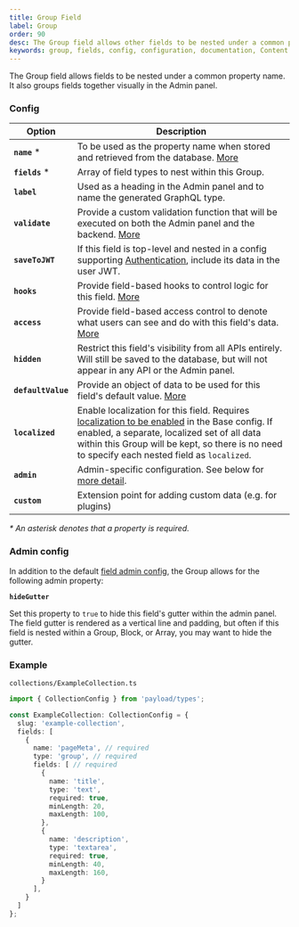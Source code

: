 ```yaml
---
title: Group Field
label: Group
order: 90
desc: The Group field allows other fields to be nested under a common property. Learn how to use Group fields, see examples and options.
keywords: group, fields, config, configuration, documentation, Content Management System, cms, headless, javascript, node, react, express
---
```


<Banner >
  The Group field allows fields to be nested under a common property name. It also groups fields together visually in the Admin panel.
</Banner>

### Config

| Option           | Description |
| ---------------- | ----------- |
| **`name`** *         | To be used as the property name when stored and retrieved from the database. [More](/docs/fields/overview#field-names) |
| **`fields`** *       | Array of field types to nest within this Group. |
| **`label`**          | Used as a heading in the Admin panel and to name the generated GraphQL type. |
| **`validate`**       | Provide a custom validation function that will be executed on both the Admin panel and the backend. [More](/docs/fields/overview#validation) |
| **`saveToJWT`**      | If this field is top-level and nested in a config supporting [Authentication](/docs/authentication/config), include its data in the user JWT. |
| **`hooks`**          | Provide field-based hooks to control logic for this field. [More](/docs/fields/overview#field-level-hooks) |
| **`access`**         | Provide field-based access control to denote what users can see and do with this field's data. [More](/docs/fields/overview#field-level-access-control) |
| **`hidden`**         | Restrict this field's visibility from all APIs entirely. Will still be saved to the database, but will not appear in any API or the Admin panel. |
| **`defaultValue`**   | Provide an object of data to be used for this field's default value. [More](/docs/fields/overview#default-values) |
| **`localized`**      | Enable localization for this field. Requires [localization to be enabled](/docs/configuration/localization) in the Base config. If enabled, a separate, localized set of all data within this Group will be kept, so there is no need to specify each nested field as `localized`. |
| **`admin`**          | Admin-specific configuration. See below for [more detail](#admin-config). |
| **`custom`**         | Extension point for adding custom data (e.g. for plugins) |

*\* An asterisk denotes that a property is required.*

### Admin config

In addition to the default [field admin config](/docs/fields/overview#admin-config), the Group allows for the following admin property:

**`hideGutter`**

Set this property to `true` to hide this field's gutter within the admin panel. The field gutter is rendered as a vertical line and padding, but often if this field is nested within a Group, Block, or Array, you may want to hide the gutter.

### Example

`collections/ExampleCollection.ts`
```ts
import { CollectionConfig } from 'payload/types';

const ExampleCollection: CollectionConfig = {
  slug: 'example-collection',
  fields: [
    {
      name: 'pageMeta', // required
      type: 'group', // required
      fields: [ // required
        {
          name: 'title',
          type: 'text',
          required: true,
          minLength: 20,
          maxLength: 100,
        },
        {
          name: 'description',
          type: 'textarea',
          required: true,
          minLength: 40,
          maxLength: 160,
        }
      ],
    }
  ]
};
```
